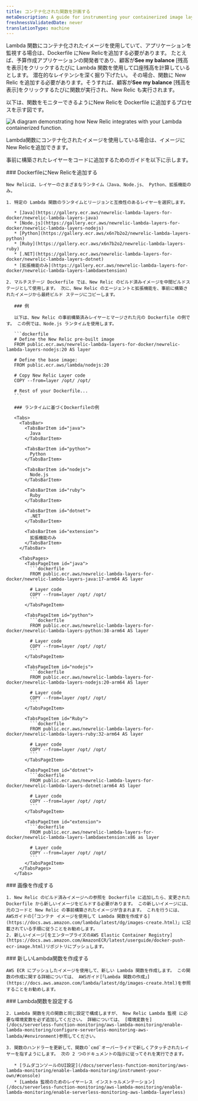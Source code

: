 ```yaml
---
title: コンテナ化された関数を計画する
metaDescription: A guide for instrumenting your containerized image layer with New Relic.
freshnessValidatedDate: never
translationType: machine
---
```


Lambda 関数にコンテナ化されたイメージを使用していて、アプリケーションを監視する場合は、Dockerfile にNew Relicを追加する必要があります。 たとえば、予算作成アプリケーションの開発者であり、顧客が**See my balance** \[残高を表示]をクリックするたびに Lambda 関数を使用して口座残高を計算しているとします。 潜在的なレイテンシを深く掘り下げたい。 その場合、関数に New Relic を追加する必要があります。そうすれば、顧客が**See my balance** \[残高を表示]をクリックするたびに関数が実行され、New Relic も実行されます。

以下は、関数をモニターできるようにNew Relicを Dockerfile に追加するプロセスを示す図です。

<img
  title="containerized images "
  alt="A diagram demonstrating how New Relic integrates with your Lambda containerized function."
  src="/images/serverless_diagram_containerized-images-with-lambda.webp"
/>

<figcaption>
  Lambda関数にコンテナ化されたイメージを使用している場合は、イメージにNew Relicを追加できます。
</figcaption>

事前に構築されたレイヤーをコードに追加するためのガイドを以下に示します。

<Steps>
  <Step>
    ### DockerfileにNew Relicを追加する

    New Relicは、レイヤーのさまざまなランタイム（Java、Node.js、 Python、拡張機能のみ。

    1. 特定の Lambda 関数のランタイムとリージョンと互換性のあるレイヤーを選択します。

       * [Java](https://gallery.ecr.aws/newrelic-lambda-layers-for-docker/newrelic-lambda-layers-java)
       * [Node.js](https://gallery.ecr.aws/newrelic-lambda-layers-for-docker/newrelic-lambda-layers-nodejs)
       * [Python](https://gallery.ecr.aws/x6n7b2o2/newrelic-lambda-layers-python)
       * [Ruby](https://gallery.ecr.aws/x6n7b2o2/newrelic-lambda-layers-ruby)
       * [.NET](https://gallery.ecr.aws/newrelic-lambda-layers-for-docker/newrelic-lambda-layers-dotnet)
       * [拡張機能のみ](https://gallery.ecr.aws/newrelic-lambda-layers-for-docker/newrelic-lambda-layers-lambdaextension)

    2. マルチステージ Dockerfile では、New Relic のビルド済みイメージを中間ビルドステージとして使用します。 次に、New Relic のエージェントと拡張機能を、事前に構築されたイメージから最終ビルド ステージにコピーします。

       ### 例

       以下は、New Relic の事前構築済みレイヤーとマージされた元の Dockerfile の例です。 この例では、Node.js ランタイムを使用します。

       ```dockerfile
       # Define the New Relic pre-built image
       FROM public.ecr.aws/newrelic-lambda-layers-for-docker/newrelic-lambda-layers-nodejs:20 AS layer

       # Define the base image:
       FROM public.ecr.aws/lambda/nodejs:20

       # Copy New Relic Layer code
       COPY --from=layer /opt/ /opt/

       # Rest of your Dockerfile...
       ```

       ### ランタイムに基づくDockerfileの例

       <Tabs>
         <TabsBar>
           <TabsBarItem id="java">
             Java
           </TabsBarItem>

           <TabsBarItem id="python">
             Python
           </TabsBarItem>

           <TabsBarItem id="nodejs">
             Node.js
           </TabsBarItem>

           <TabsBarItem id="ruby">
             Ruby
           </TabsBarItem>

           <TabsBarItem id="dotnet">
             .NET
           </TabsBarItem>

           <TabsBarItem id="extension">
             拡張機能のみ
           </TabsBarItem>
         </TabsBar>

         <TabsPages>
           <TabsPageItem id="java">
             ```dockerfile
             FROM public.ecr.aws/newrelic-lambda-layers-for-docker/newrelic-lambda-layers-java:17-arm64 AS layer

             # Layer code
             COPY --from=layer /opt/ /opt/
             ```
           </TabsPageItem>

           <TabsPageItem id="python">
             ```dockerfile
             FROM public.ecr.aws/newrelic-lambda-layers-for-docker/newrelic-lambda-layers-python:38-arm64 AS layer

             # Layer code
             COPY --from=layer /opt/ /opt/
             ```
           </TabsPageItem>

           <TabsPageItem id="nodejs">
             ```dockerfile
             FROM public.ecr.aws/newrelic-lambda-layers-for-docker/newrelic-lambda-layers-nodejs:20-arm64 AS layer

             # Layer code
             COPY --from=layer /opt/ /opt/
             ```
           </TabsPageItem>

           <TabsPageItem id="Ruby">
             ```dockerfile
             FROM public.ecr.aws/newrelic-lambda-layers-for-docker/newrelic-lambda-layers-ruby:32-arm64 AS layer

             # Layer code
             COPY --from=layer /opt/ /opt/
             ```
           </TabsPageItem>

           <TabsPageItem id="dotnet">
             ```dockerfile
             FROM public.ecr.aws/newrelic-lambda-layers-for-docker/newrelic-lambda-layers-dotnet:arm64 AS layer

             # Layer code
             COPY --from=layer /opt/ /opt/
             ```
           </TabsPageItem>

           <TabsPageItem id="extension">
             ```dockerfile
             FROM public.ecr.aws/newrelic-lambda-layers-for-docker/newrelic-lambda-layers-lambdaextension:x86 as layer

             # Layer code
             COPY --from=layer /opt/ /opt/
             ```
           </TabsPageItem>
         </TabsPages>
       </Tabs>
  </Step>

  <Step>
    ### 画像を作成する

    1. New Relic のビルド済みイメージへの参照を Dockerfile に追加したら、変更された Dockerfile から新しいイメージをビルドする必要があります。 この新しいイメージには、元のコードと New Relic の事前構築されたイメージが含まれます。 これを行うには、 AWSガイドの[「コンテナ イメージを使用して Lambda 関数を作成する](https://docs.aws.amazon.com/lambda/latest/dg/images-create.html)」に記載されている手順に従うことをお勧めします。
    2. 新しいイメージ[をエンタープライズのAWS Elastic Container Registry](https://docs.aws.amazon.com/AmazonECR/latest/userguide/docker-push-ecr-image.html)リポジトリにプッシュします。
  </Step>

  <Step>
    ### 新しいLambda関数を作成する

    AWS ECR にプッシュしたイメージを使用して、新しい Lambda 関数を作成します。 この関数の作成に関する詳細については、 AWSガイド[「Lambda 関数の作成」](https://docs.aws.amazon.com/lambda/latest/dg/images-create.html)を参照することをお勧めします。
  </Step>

  <Step>
    ### Lambda関数を設定する

    2. Lambda 関数を元の関数と同じ設定で構成しますが、 New Relic Lambda 監視 に必要な環境変数を必ず追加してください。 詳細については、 [環境変数を](/docs/serverless-function-monitoring/aws-lambda-monitoring/enable-lambda-monitoring/configure-serverless-monitoring-aws-lambda/#environment)参照してください。

    3. 関数のハンドラーを更新して、関数の`cmd`オーバーライドで新しくアタッチされたレイヤーを指すようにします。 次の 2 つのドキュメントの指示に従ってそれを実行できます。

       * [ラムダコンソールのUI設定](/docs/serverless-function-monitoring/aws-lambda-monitoring/enable-lambda-monitoring/instrument-your-own/#console)
       * [Lambda 監視のためのレイヤーレス インストゥルメンテーション](/docs/serverless-function-monitoring/aws-lambda-monitoring/enable-lambda-monitoring/enable-serverless-monitoring-aws-lambda-layerless)
  </Step>
</Steps>
